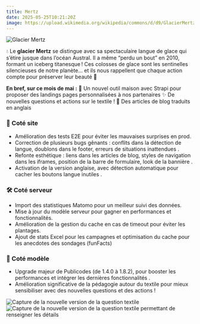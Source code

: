 ```yaml
---
title: Mertz
date: 2025-05-25T10:21:20Z
image: https://upload.wikimedia.org/wikipedia/commons/d/d9/GlacierMertz.JPG
---
```


![Glacier Mertz](https://upload.wikimedia.org/wikipedia/commons/d/d9/GlacierMertz.JPG)

💧 Le **glacier Mertz** se distingue avec sa spectaculaire langue de glace qui s’étire jusque dans l’océan Austral. Il a même “perdu un bout” en 2010, formant un iceberg titanesque ! Ces colosses de glace sont les sentinelles silencieuses de notre planète… et ils nous rappellent que chaque action compte pour préserver leur beauté 💙

**En bref, sur ce mois de mai :**
💄 Un nouvel outil maison avec Strapi pour proposer des landings pages personnalisées à nos partenaires
✨ De nouvelles questions et actions sur le textile !
👄 Des articles de blog traduits en anglais

### 🎨 Coté site

- Amélioration des tests E2E pour éviter les mauvaises surprises en prod.
- Correction de plusieurs bugs gênants : conflits dans la détection de langue, doublons dans le footer, erreurs de situations inattendues .
- Refonte esthétique : liens dans les articles de blog, styles de navigation dans les iframes, position de la barre de formulaire, look de la bannière .
- Activation de la version anglaise, avec détection automatique pour cacher les boutons langue inutiles .

### **🛠️ Coté serveur**

- Import des statistiques Matomo pour un meilleur suivi des données.
- Mise à jour du modèle serveur pour gagner en performances et fonctionnalités.
- Amélioration de la gestion du cache en cas de timeout pour éviter les plantages.
- Ajout de stats Excel pour les campagnes et optimisation du cache pour les anecdotes des sondages (funFacts)

### **🧮 Coté modèle**

- Upgrade majeur de Publicodes (de 1.4.0 à 1.8.2), pour booster les performances et intégrer les dernières fonctionnalités .
- Amélioration significative de la pédagogie autour du textile pour mieux sensibiliser avec des nouvelles questions et des actions !

![Capture de la nouvelle version de la question textile](https://nosgestesclimat-prod.s3.fr-par.scw.cloud/cms/screenshot_textile_6d6ed51b98.png)
![Capture de la nouvelle version de la question textile permettant de renseigner les détails](https://nosgestesclimat-prod.s3.fr-par.scw.cloud/cms/screenshot_textile_2_56066cbd3f.png)